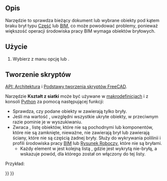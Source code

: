 <languages/>

{{Docnav/pl
|[[Arch_MergeWalls/pl|Połącz ściany]]
|[[Arch_ToggleIfcBrepFlag/pl|Przełącz flagę Brep IFC]]
|[[BIM_Workbench/pl|środowisko pracy BIM]]
|IconL=Arch_MergeWalls.svg
|IconR=Arch_ToggleIfcBrepFlag.svg
|IconC=Workbench_BIM.svg
}}

{{GuiCommand/pl
|Name=Arch Check
|Name/pl=Architektura: Sprawdź
|MenuLocation=Narzędzia → Sprawdź
|Workbenches=[[BIM_Workbench/pl|BIM]]
|SeeAlso=[[Arch_CloseHoles/pl|Zamknij otwory]]
}}

<span id="Description"></span>
==Opis==

Narzędzie to sprawdza bieżący dokument lub wybrane obiekty pod kątem braku brył typu [[Part_Workbench/pl|Część]] lub [[BIM_Workbench/pl|BIM]], co może powodować problemy, ponieważ większość operacji środowiska pracy BIM wymaga obiektów bryłowych.

<span id="Usage"></span>
==Użycie==

# Wybierz z manu opcję {{Button|[[Image:Arch Check.svg|16px]] '''Sprawdź'''}} lub {{MenuCommand|Narzędzia → [[Image:Arch Check.svg|16px]] Sprawdź}}.

<span id="Scripting"></span>
==Tworzenie skryptów==

{{Emphasis|Zobacz również:}} [[Arch_API/pl|API: Architektura]] i [[FreeCAD_Scripting_Basics/pl|Podstawy tworzenia skryptów FreeCAD]].

Narzędzie '''Kształt z siatki''' może być używane w [[Macros/pl|makrodefinicjach]] i z konsoli [[Python/pl|Python]] za pomocą następującej funkcji:
{{Code|code=
list_bad = check(objectslist, includehidden=False)
}}

* Sprawdza, czy podane obiekty w {{incode|objectslist}} zawierają tylko bryły.
* Jeśli {{incode|includehidden}} ma wartość {{incode|True}}, uwzględni wszystkie ukryte obiekty, w przeciwnym razie pominie je w wyszukiwaniu.
* Zwraca {{incode|list_bad}}, listę obiektów, które nie są pochodnymi {{incode|Part::Feature}} lub komponentów, które nie są zamknięte, nieważne, nie zawierają brył lub zawierają ściany, które nie są częścią żadnej bryły. Służy do wykrywania polilinii i profili środowiska pracy [[BIM_Workbench/pl|BIM]] lub [[Draft_Workbench/pl|Rysunek Roboczy]], które nie są bryłami.
** Każdy element w {{incode|list_bad}} jest kolejną listą {{incode|[object, message]}}, gdzie {{incode|object}} jest wykrytą nie-bryłą, a {{incode|message}} wskazuje powód, dla którego został on włączony do tej listy.

Przykład:

{{Code|code=
import FreeCAD, Draft, Arch

p1 = FreeCAD.Vector(0, 0, 0)
p2 = FreeCAD.Vector(2000, 0, 0)
baseline = Draft.makeLine(p1, p2)
Wall1 = Arch.makeWall(baseline, length=None, width=150, height=2000)
FreeCAD.ActiveDocument.recompute()

Wall2 = Arch.makeWall(None, length=2000, width=200, height=1000)
FreeCAD.ActiveDocument.recompute()

Circle = Draft.makeCircle(450)
Wire = Draft.makeWire([FreeCAD.Vector(1000, 0, 0), FreeCAD.Vector(1500, 1000, 0), FreeCAD.Vector(2500, -1000, 0)])

list_bad = Arch.check([Wall1, Wall2, Circle, Wire], includehidden=True)
print(list_bad)
}}


{{Docnav/pl
|[[Arch_MergeWalls/pl|Połącz ściany]]
|[[Arch_ToggleIfcBrepFlag/pl|Przełącz flagę Brep IFC]]
|[[BIM_Workbench/pl|środowisko pracy BIM]]
|IconL=Arch_MergeWalls.svg
|IconR=Arch_ToggleIfcBrepFlag.svg
|IconC=Workbench_BIM.svg
}}

{{BIM_Tools_navi{{#translation:}}}}
{{Userdocnavi{{#translation:}}}}